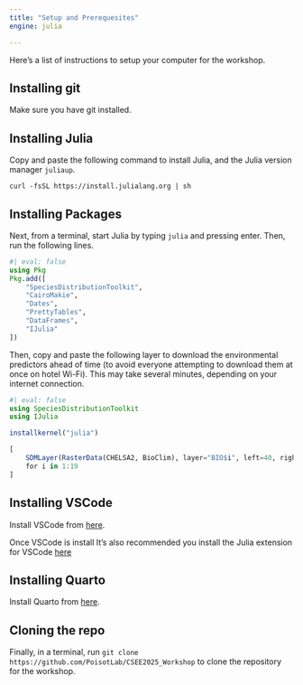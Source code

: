 ```yaml
---
title: "Setup and Prerequesites"
engine: julia

---
```


Here's a list of instructions to setup your computer for the workshop.

## Installing git 

Make sure you have git installed. 

## Installing Julia

Copy and paste the following command to install Julia, and the Julia version manager `juliaup`.

```
curl -fsSL https://install.julialang.org | sh
```

## Installing Packages

Next, from a terminal, start Julia by typing `julia` and pressing enter. Then, run the following lines.

```julia
#| eval: false
using Pkg
Pkg.add([
    "SpeciesDistributionToolkit",
    "CairoMakie",
    "Dates",
    "PrettyTables",
    "DataFrames",
    "IJulia"
])
```

Then, copy and paste the following layer to download the environmental predictors ahead of time (to avoid everyone attempting to download them at once on hotel Wi-Fi). This may take several minutes, depending on your internet connection.

```julia
#| eval: false
using SpeciesDistributionToolkit
using IJulia

installkernel("julia")

[
    SDMLayer(RasterData(CHELSA2, BioClim), layer="BIO$i", left=40, right=43, bottom=30, top=35)
    for i in 1:19
]
```

## Installing VSCode

Install VSCode from [here](https://code.visualstudio.com/download).

Once VSCode is install It's also recommended you install the Julia extension for VSCode [here](https://marketplace.visualstudio.com/items?itemName=julialang.language-julia)

## Installing Quarto

Install Quarto from [here](https://quarto.org/docs/get-started/).


## Cloning the repo

Finally, in a terminal, run `git clone https://github.com/PoisotLab/CSEE2025_Workshop` to clone the repository for the workshop. 

